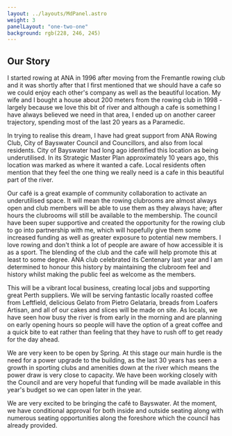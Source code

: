 ```yaml
---
layout: ../layouts/MdPanel.astro
weight: 3
panelLayout: "one-two-one"
background: rgb(228, 246, 245)
---
```


<section>

# Our Story

</section>

<section>
I started rowing at ANA in 1996 after moving from the Fremantle rowing club and it was shortly after that I first mentioned that we should have a cafe so we could enjoy each other's company as well as the beautiful location. My wife and I bought a house about 200 meters from the rowing club in 1998 - largely because we love this bit of river and although a cafe is something I have always believed we need in that area, I ended up on another career trajectory, spending most of the last 20 years as a Paramedic.

In trying to realise this dream, I have had great support from ANA Rowing Club, City of Bayswater Council and Councillors, and also from local residents. City of Bayswater had long ago identified this location as being underutilised. In its Strategic Master Plan approximately 10 years ago, this location was marked as where it wanted a cafe. Local residents often mention that they feel the one thing we really need is a cafe in this beautiful part of the river.

Our café is a great example of community collaboration to activate an underutilised space. It will mean the rowing clubrooms are almost always open and club members will be able to use them as they always have; after hours the clubrooms will still be available to the membership. The council have been super supportive and created the opportunity for the rowing club to go into partnership with me, which will hopefully give them some increased funding as well as greater exposure to potential new members. I love rowing and don't think a lot of people are aware of how accessible it is as a sport. The blending of the club and the cafe will help promote this at least to some degree. ANA club celebrated its Centenary last year and I am determined to honour this history by maintaining the clubroom feel and history whilst making the public feel as welcome as the members.

</section>

<section>

This will be a vibrant local business, creating local jobs and supporting great Perth suppliers. We will be serving fantastic locally roasted coffee from Leftfield, delicious Gelato from Pietro Gelataria, breads from Loafers Artisan, and all of our cakes and slices will be made on site. As locals, we have seen how busy the river is from early in the morning and are planning on early opening hours so people will have the option of a great coffee and a quick bite to eat rather than feeling that they have to rush off to get ready for the day ahead.

We are very keen to be open by Spring. At this stage our main hurdle is the need for a power upgrade to the building, as the last 30 years has seen a growth in sporting clubs and amenities down at the river which means the power draw is very close to capacity. We have been working closely with the Council and are very hopeful that funding will be made available in this year's budget so we can open later in the year.

We are very excited to be bringing the café to Bayswater. At the moment, we have conditional approval for both inside and outside seating along with numerous seating opportunities along the foreshore which the council has already provided.

</section>
